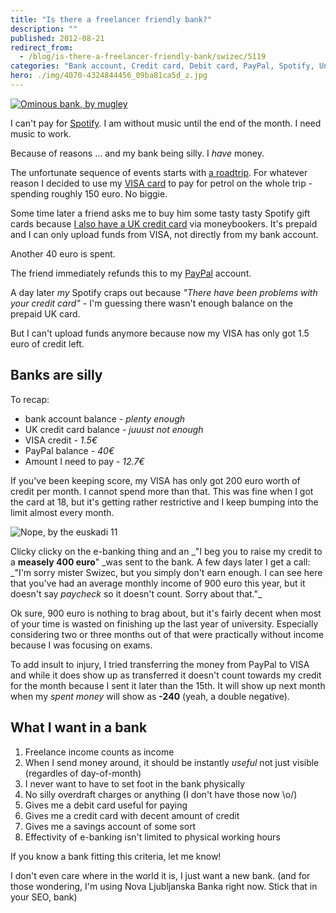 ```yaml
---
title: "Is there a freelancer friendly bank?"
description: ""
published: 2012-08-21
redirect_from:
  - /blog/is-there-a-freelancer-friendly-bank/swizec/5119
categories: "Bank account, Credit card, Debit card, PayPal, Spotify, Uncategorized, VISA"
hero: ./img/4070-4324844456_09ba81ca5d_z.jpg
---
```


[![Ominous bank, by mugley](./img/4070-4324844456_09ba81ca5d_z.jpg "Ominous bank, by mugley")](http://www.flickr.com/photos/mugley/4324844456/sizes/z/in/photostream/)

I can't pay for [Spotify](http://www.spotify.com/ "Spotify"). I am without music until the end of the month. I need music to work.

Because of reasons ... and my bank being silly. I _have_ money.

The unfortunate sequence of events starts with [a roadtrip](https://swizec.com/blog/a-roadtrip-first-leg/ "A roadtrip: First leg"). For whatever reason I decided to use my [VISA card](http://www.corporate.visa.com "Visa Inc.") to pay for petrol on the whole trip - spending roughly 150 euro. No biggie.

Some time later a friend asks me to buy him some tasty tasty Spotify gift cards because [I also have a UK credit card](https://swizec.com/blog/spending-money-online-is-crazy-hard/ "Spending money online is crazy hard!") via moneybookers. It's prepaid and I can only upload funds from VISA, not directly from my bank account.

Another 40 euro is spent.

The friend immediately refunds this to my [PayPal](http://paypal.com "PayPal") account.

A day later _my_ Spotify craps out because _"There have been problems with your credit card"_ - I'm guessing there wasn't enough balance on the prepaid UK card.

But I can't upload funds anymore because now my VISA has only got 1.5 euro of credit left.

## Banks are silly

To recap:

- bank account balance - _plenty enough_
- UK credit card balance - _juuust not enough_
- VISA credit - _1.5€_
- PayPal balance - _40€_
- Amount I need to pay - _12.7€_

If you've been keeping score, my VISA has only got 200 euro worth of credit per month. I cannot spend more than that. This was fine when I got the card at 18, but it's getting rather restrictive and I keep bumping into the limit almost every month.

![Nope, by the euskadi 11](./img/6143-5988317923_d2edd701e1_z.jpg "Nope, by the euskadi 11")

Clicky clicky on the e-banking thing and an _"I beg you to raise my credit to a **measely 400 euro**" \_was sent to the bank. A few days later I get a call: _"I'm sorry mister Swizec, but you simply don't earn enough. I can see here that you've had an average monthly income of 900 euro this year, but it doesn't say _paycheck_ so it doesn't count. Sorry about that."\_

Ok sure, 900 euro is nothing to brag about, but it's fairly decent when most of your time is wasted on finishing up the last year of university. Especially considering two or three months out of that were practically without income because I was focusing on exams.

To add insult to injury, I tried transferring the money from PayPal to VISA and while it does show up as transferred it doesn't count towards my credit for the month because I sent it later than the 15th. It will show up next month when my _spent money_ will show as **-240** (yeah, a double negative).

## What I want in a bank

1.  Freelance income counts as income
2.  When I send money around, it should be instantly _useful_ not just visible (regardles of day-of-month)
3.  I never want to have to set foot in the bank physically
4.  No silly overdraft charges or anything (I don't have those now \\o/)
5.  Gives me a debit card useful for paying
6.  Gives me a credit card with decent amount of credit
7.  Gives me a savings account of some sort
8.  Effectivity of e-banking isn't limited to physical working hours

If you know a bank fitting this criteria, let me know!

I don't even care where in the world it is, I just want a new bank. (and for those wondering, I'm using Nova Ljubljanska Banka right now. Stick that in your SEO, bank)

